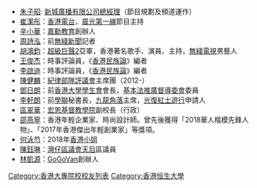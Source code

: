 *[[朱子昭|朱子昭]]: [[新城廣播有限公司|新城廣播有限公司]][[總經理|總經理]]（節目規劃及頻道運作）
*[[崔潔彤|崔潔彤]]：[[香港電台|香港電台]]，[[晨光第一線|晨光第一線]]節目主持
*[[辛小華|辛小華]]：[[嘉勳教育|嘉勳教育]]創辦人
*[[周詩泓|周詩泓]]：前[[無綫新聞|無綫新聞]]記者
*[[胡鴻鈞|胡鴻鈞]]：[[超級巨聲2|超級巨聲2]]亞軍，香港著名歌手、演員、主持，[[無綫電視|無綫電視]]男藝人
*[[王俊杰|王俊杰]]：時事評論員，《[[香港民族論|香港民族論]]》編者
*[[李啟迪|李啟迪]]：時事評論員，《[[香港民族論|香港民族論]]》編者
*[[陳健麟|陳健麟]]：[[紀律部隊評議會|紀律部隊評議會]]主席團（2012-）
*[[鄧日朗|鄧日朗]]：前[[香港大學學生會|香港大學學生會]]會長，[[基本法推廣督導委會|基本法推廣督導委會]]委員
*[[李軒朗|李軒朗]]：前[[香港專上學生聯會|學聯]]秘書長，[[九龍角落|九龍角落]]主席，[[「光復紅土，還我靜土」遊行|光復紅土遊行]]申請人
*[[區翠華|區翠華]]：[[宏恩基督教學院|宏恩基督教學院]]副校長（行政）
*[[邵燕寧|邵燕寧]]：香港年輕企業家、時尚設計師。曾先後獲得「2018華人楷模先鋒人物」、「2017年香港傑出年輕創業家」等獎項。
*[[何泳芍|何泳芍]]：2018年[[香港小姐|香港小姐]]
*[[陳鈺琳|陳鈺琳]]：[[灣仔區議會|灣仔區議會]][[天后_(選區)|天后]]區議員
*[[林凱源|林凱源]]：[[GoGoVan|GoGoVan]]創辦人

[[Category:香港大專院校校友列表|Category:香港大專院校校友列表]]
[[Category:香港恒生大學|Category:香港恒生大學]]